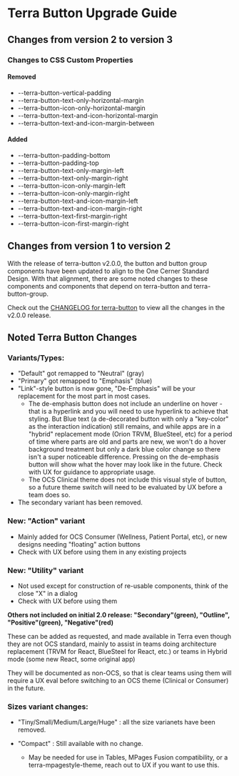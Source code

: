 
<Badge />

# Terra Button Upgrade Guide

## Changes from version 2 to version 3

### Changes to CSS Custom Properties

#### Removed
* --terra-button-vertical-padding
* --terra-button-text-only-horizontal-margin
* --terra-button-icon-only-horizontal-margin
* --terra-button-text-and-icon-horizontal-margin
* --terra-button-text-and-icon-margin-between

#### Added
* --terra-button-padding-bottom
* --terra-button-padding-top
* --terra-button-text-only-margin-left
* --terra-button-text-only-margin-right
* --terra-button-icon-only-margin-left
* --terra-button-icon-only-margin-right
* --terra-button-text-and-icon-margin-left
* --terra-button-text-and-icon-margin-right
* --terra-button-text-first-margin-right
* --terra-button-icon-first-margin-right

## Changes from version 1 to version 2
With the release of terra-button v2.0.0, the button and
button group components have been updated to align to the One Cerner
Standard Design. With that alignment, there are some noted changes to these
components and components that depend on terra-button and
terra-button-group.

Check out the [CHANGELOG for terra-button](https://github.com/cerner/terra-core/blob/main/packages/terra-button/CHANGELOG.md#200---february-12-2018) to view all the changes in the v2.0.0 release.

## Noted Terra Button Changes
### Variants/Types:

* "Default" got remapped to "Neutral" (gray)
* "Primary" got remapped to "Emphasis" (blue)
* "Link"-style button is now gone, "De-Emphasis" will be your replacement
for the most part in most cases.
  - The de-emphasis button does not include an underline on hover - that
    is a hyperlink and you will need to use hyperlink to achieve that
    styling. But Blue text (a de-decorated button with only a
    "key-color" as the interaction indication) still remains, and while
    apps are in a "hybrid" replacement mode (Orion TRVM, BlueSteel, etc)
    for a period of time where parts are old and parts are new, we won't
    do a hover background treatment but only a dark blue color change so
    there isn't a super noticeable difference. Pressing on the
    de-emphasis button will show what the hover may look like in the
    future. Check with UX for guidance to appropriate usage.
  - The OCS Clinical theme does not include this visual style of button,
    so a future theme switch will need to be evaluated by UX before a
    team does so.
* The secondary variant has been removed.

### New: "Action" variant
  - Mainly added for OCS Consumer (Wellness, Patient Portal, etc), or
    new designs needing "floating" action buttons
  - Check with UX before using them in any existing projects

### New: "Utility" variant
  - Not used except for construction of re-usable components, think of
    the close "X" in a dialog
  - Check with UX before using them


**Others not included on initial 2.0 release: "Secondary"(green),
"Outline", "Positive"(green), "Negative"(red)**

These can be added as requested, and made available in Terra even though
they are not OCS standard, mainly to assist in teams doing architecture
replacement (TRVM for React, BlueSteel for React, etc.) or teams in
Hybrid mode (some new React, some original app)

They will be documented as non-OCS, so that is clear teams using them
will require a UX eval before switching to an OCS theme (Clinical or
Consumer) in the future.

### Sizes variant changes:
* "Tiny/Small/Medium/Large/Huge" : all the size varianets have been removed.
* "Compact" : Still available with no change.

  - May be needed for use in Tables, MPages Fusion compatibility, or a
    terra-mpagestyle-theme, reach out to UX if you want to use this.

